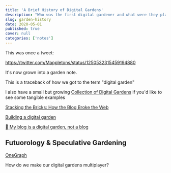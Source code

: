 ```yaml
---
title: 'A Brief History of Digital Gardens'
description: "Who was the first digital gardener and what were they planting?"
slug: garden-history
date: 2020-05-01
published: true
cover: null
categories: ['notes']
---
```


This was once a tweet:

https://twitter.com/Mappletons/status/1250532315459194880

It's now grown into a garden note.

This is a traceback of how we got to the term "digital garden"

I also have a small but growing [Collection of Digital Gardens](./garden-collection) if you'd like to see some tangible examples

[Stacking the Bricks: How the Blog Broke the Web](https://stackingthebricks.com/how-blogs-broke-the-web/)

[Building a digital garden](https://tomcritchlow.com/2019/02/17/building-digital-garden/)

[🌱 My blog is a digital garden, not a blog](https://joelhooks.com/digital-garden)

## Futuorology & Speculative Gardening

[OneGraph](https://www.onegraph.com/)

How do we make our digital gardens multiplayer?



